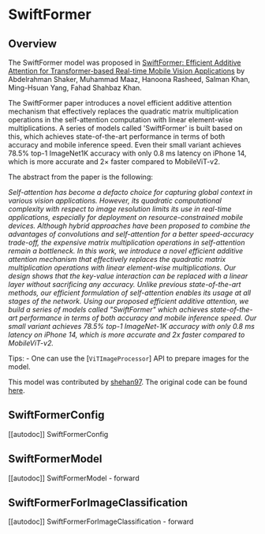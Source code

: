 <!--Copyright 2023 The HuggingFace Team. All rights reserved.

Licensed under the Apache License, Version 2.0 (the "License"); you may not use this file except in compliance with
the License. You may obtain a copy of the License at

http://www.apache.org/licenses/LICENSE-2.0

Unless required by applicable law or agreed to in writing, software distributed under the License is distributed on
an "AS IS" BASIS, WITHOUT WARRANTIES OR CONDITIONS OF ANY KIND, either express or implied. See the License for the
specific language governing permissions and limitations under the License.
-->

# SwiftFormer

## Overview

The SwiftFormer model was proposed in [SwiftFormer: Efficient Additive Attention for Transformer-based Real-time Mobile Vision Applications](https://arxiv.org/abs/2303.15446) by Abdelrahman Shaker, Muhammad Maaz, Hanoona Rasheed, Salman Khan, Ming-Hsuan Yang, Fahad Shahbaz Khan.

The SwiftFormer paper introduces a novel efficient additive attention mechanism that effectively replaces the quadratic matrix multiplication operations in the self-attention computation with linear element-wise multiplications. A series of models called 'SwiftFormer' is built based on this, which achieves state-of-the-art performance in terms of both accuracy and mobile inference speed. Even their small variant achieves 78.5% top-1 ImageNet1K accuracy with only 0.8 ms latency on iPhone 14, which is more accurate and 2× faster compared to MobileViT-v2.

The abstract from the paper is the following:

*Self-attention has become a defacto choice for capturing global context in various vision applications. However, its quadratic computational complexity with respect to image resolution limits its use in real-time applications, especially for deployment on resource-constrained mobile devices. Although hybrid approaches have been proposed to combine the advantages of convolutions and self-attention for a better speed-accuracy trade-off, the expensive matrix multiplication operations in self-attention remain a bottleneck. In this work, we introduce a novel efficient additive attention mechanism that effectively replaces the quadratic matrix multiplication operations with linear element-wise multiplications. Our design shows that the key-value interaction can be replaced with a linear layer without sacrificing any accuracy. Unlike previous state-of-the-art methods, our efficient formulation of self-attention enables its usage at all stages of the network. Using our proposed efficient additive attention, we build a series of models called "SwiftFormer" which achieves state-of-the-art performance in terms of both accuracy and mobile inference speed. Our small variant achieves 78.5% top-1 ImageNet-1K accuracy with only 0.8 ms latency on iPhone 14, which is more accurate and 2x faster compared to MobileViT-v2.*

Tips:
    - One can use the [`ViTImageProcessor`] API to prepare images for the model.


This model was contributed by [shehan97](https://huggingface.co/shehan97).
The original code can be found [here](https://github.com/Amshaker/SwiftFormer).


## SwiftFormerConfig

[[autodoc]] SwiftFormerConfig

## SwiftFormerModel

[[autodoc]] SwiftFormerModel
    - forward

## SwiftFormerForImageClassification

[[autodoc]] SwiftFormerForImageClassification
    - forward
